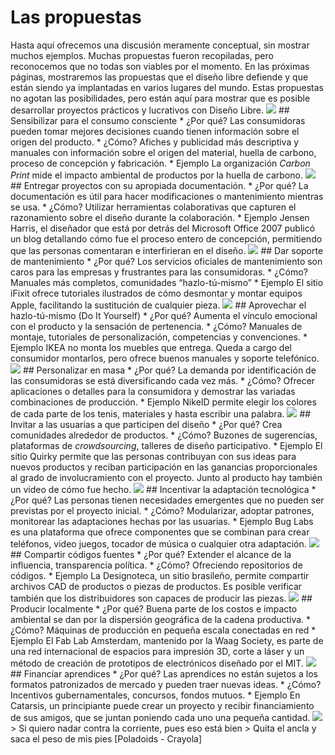 # Las propuestas
Hasta aquí ofrecemos una discusión meramente conceptual, sin mostrar muchos ejemplos. Muchas propuestas fueron recopiladas, pero reconocemos que no todas son viables por el momento. En las próximas páginas, mostraremos las propuestas que el diseño libre defiende y que están siendo ya implantadas en varios lugares del mundo. Estas propuestas no agotan las posibilidades, pero están aquí para mostrar que es posible desarrollar proyectos prácticos y lucrativos con Diseño Libre.
![](img/g5746.png)
## Sensibilizar para el consumo consciente
  * ¿Por qué?
  Las consumidoras pueden tomar mejores decisiones cuando tienen información sobre el origen del producto.
  * ¿Cómo? Afiches y publicidad más descriptiva y manuales con información sobre el origen del material, huella de carbono, proceso de concepción y fabricación.
  * Ejemplo La organización *Carbon Print* mide el impacto ambiental de productos por la huella de carbono.
![](img/carbon_footprint_pb.jpg)
## Entregar proyectos con su apropiada documentación.
  * ¿Por qué? La documentación es útil para hacer modificaciones o mantenimiento mientras se usa.
  * ¿Cómo? Utilizar herramientas colaborativas que capturen el razonamiento sobre el diseño durante la colaboración.
  * Ejemplo Jensen Harris, el diseñador que está por detrás del Microsoft Office 2007 publicó un blog detallando cómo fue el proceso entero de concepción, permitiendo que las personas comentaran e interfirieran en el diseño.
![](img/jensen_harris.png)
##  Dar soporte de mantenimiento
  * ¿Por qué? Los servicios oficiales de mantenimiento son caros para las empresas y frustrantes para las consumidoras.
  * ¿Cómo? Manuales más completos, comunidades “hazlo-tú-mismo”
  * Ejemplo El sitio iFixit ofrece tutoriales ilustrados de cómo desmontar y montar equipos Apple, facilitando la sustitución de cualquier pieza.
![](img/ifixit_pb.jpg)
##  Aprovechar el hazlo-tú-mismo (Do It Yourself)
  * ¿Por qué? Aumenta el vínculo emocional con el producto y la sensación de pertenencia.
  * ¿Cómo? Manuales de montaje, tutoriales de personalización, competencias y convenciones.
  * Ejemplo IKEA no monta los muebles que entrega. Queda a cargo del consumidor montarlos, pero ofrece buenos manuales y soporte telefónico.
![](img/ikea_pb.jpg)
##  Personalizar en masa
  * ¿Por qué? La demanda por identificación de las consumidoras se está diversificando cada vez más.
  * ¿Cómo? Ofrecer aplicaciones o detalles para la consumidora y demostrar las variadas combinaciones de producción.
  * Ejemplo NikeID permite elegir los colores de cada parte de los tenis, materiales y hasta escribir una palabra.
![](img/nikeid_pb.png)
##  Invitar a las usuarias a que participen del diseño
  * ¿Por qué? Crea comunidades alrededor de productos.
  * ¿Cómo? Buzones de sugerencias, plataformas de *crowdsourcing*, talleres de diseño participativo.
  * Ejemplo El sitio Quirky permite que las personas contribuyan con sus ideas para nuevos productos y reciban participación en las ganancias proporcionales al grado de involucramiento con el proyecto. Junto al producto hay también un video de cómo fue hecho.
![](img/quirky_pb.jpg)
##  Incentivar la adaptación tecnológica
  * ¿Por qué? Las personas tienen necesidades emergentes que no pueden ser previstas por el proyecto inicial.
  * ¿Cómo? Modularizar, adoptar patrones, monitorear las adaptaciones hechas por las usuarias.
  * Ejemplo Bug Labs es una plataforma que ofrece componentes que se combinan para crear teléfonos, video juegos, tocador de música o cualquier otra adaptación.
![](img/buglabs_pb.jpg)
## Compartir códigos fuentes
  * ¿Por qué? Extender el alcance de la influencia, transparencia política.
  * ¿Cómo? Ofreciendo repositorios de códigos.
  * Ejemplo La Designoteca, un sitio brasileño, permite compartir archivos CAD de productos o piezas de productos. Es posible verificar también que los distribuidores son capaces de producir las piezas.
![](img/Designoteca_pb.png)
##  Producir localmente
  * ¿Por qué? Buena parte de los costos e impacto ambiental se dan por la dispersión geográfica de la cadena productiva.
  * ¿Cómo? Máquinas de producción en pequeña escala conectadas en red
  * Ejemplo El Fab Lab Amsterdam, mantenido por la Waag Society, es parte de una red internacional de espacios para impresión 3D, corte a láser y un método de creación de prototipos de electrónicos diseñado por el MIT.
![](img/fablab_pb.jpg)
## Financiar aprendices
  * ¿Por qué? Las aprendices no están sujetos a los formatos patronizados de mercado y pueden traer nuevas ideas.
  * ¿Cómo? Incentivos gubernamentales, concursos, fondos mutuos.
  * Ejemplo En Catarsis, un principiante puede crear un proyecto y recibir financiamiento de sus amigos, que se juntan poniendo cada uno una pequeña cantidad.
![](img/catarse_pb.png)
> Si quiero nadar contra la corriente, pues eso está bien 
> Quita el ancla y saca el peso de mis pies [Poladoids - Crayola]
